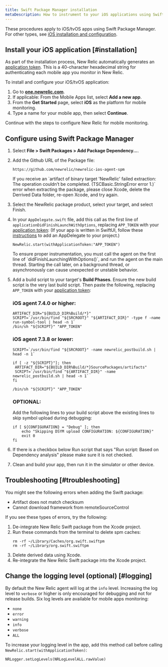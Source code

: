 ```yaml
---
title: Swift Package Manager installation
metaDescription: How to instrument to your iOS applications using Swift Package Manager.
---
```


These procedures apply to iOS/tvOS apps using Swift Package Manager. For other types, see [iOS installation and configuration](/docs/mobile-monitoring-installation/ios-installation-and-configuration).

## Install your iOS application [#installation]

As part of the installation process, New Relic automatically generates an [application token](/docs/mobile-apps/viewing-your-application-token). This is a 40-character hexadecimal string for authenticating each mobile app you monitor in New Relic.

To install and configure your iOS/tvOS application:

1. Go to **[one.newrelic.com](https://one.newrelic.com/all-capabilities)**.
2. If applicable: From the Mobile Apps list, select **Add a new app**.
3. From the **Get Started** page, select **iOS** as the platform for mobile monitoring.
4. Type a name for your mobile app, then select **Continue**.

Continue with the steps to configure New Relic for mobile monitoring.

## Configure using Swift Package Manager

1. Select **File > Swift Packages > Add Package Dependency...**.

2. Add the Github URL of the Package file:

   ```
   https://github.com/newrelic/newrelic-ios-agent-spm
   ```

   <Callout variant="tip">
     If you receive an `artifact of binary target 'NewRelic' failed extraction: The operation couldn’t be completed. (TSCBasic.StringError error 1.)` error when extracting the package, please close Xcode, delete the Derrived Data folder, re-open Xcode, and try again.
   </Callout>

3. Select the NewRelic package product, select your target, and select Finish.

4. In your `AppDelegate.swift` file, add this call as the first line of `applicationDidFinishLaunchWithOptions`, replacing `APP_TOKEN` with your [application token](/docs/mobile-apps/viewing-your-application-token):
   (If your app is written in SwiftUI, follow these [instructions](/docs/mobile-monitoring/new-relic-mobile-ios/troubleshoot/swiftui-appdelegate) to add an AppDelegate to your project.)

   ```
   NewRelic.start(withApplicationToken:"APP_TOKEN")
   ```

   <Callout variant="important">
     To ensure proper instrumentation, you must call the agent on the first line of `didFinishLaunchingWithOptions()`, and run the agent on the main thread. Starting the call later, on a background thread, or asynchronously can cause unexpected or unstable behavior.
   </Callout>

5. Add a build script to your target's **Build Phases**. Ensure the new build script is the very last build script. Then paste the following, replacing `APP_TOKEN` with your [application token](/docs/mobile-apps/viewing-your-application-token):
    ### **iOS agent 7.4.0 or higher**:
    ```
    ARTIFACT_DIR="${BUILD_DIR%Build/*}"
    SCRIPT=`/usr/bin/find "${SRCROOT}" "${ARTIFACT_DIR}" -type f -name run-symbol-tool | head -n 1`
    /bin/sh "${SCRIPT}" "APP_TOKEN"

    ```
    ### **iOS agent 7.3.8 or lower**:
    ```
    SCRIPT=`/usr/bin/find "${SRCROOT}" -name newrelic_postbuild.sh | head -n 1`

    if [ -z "${SCRIPT}"]; then
     ARTIFACT_DIR="${BUILD_DIR%Build/*}SourcePackages/artifacts"
     SCRIPT=`/usr/bin/find "${ARTIFACT_DIR}" -name newrelic_postbuild.sh | head -n 1`
    fi

    /bin/sh "${SCRIPT}" "APP_TOKEN"
    ```

   ### **OPTIONAL**:
    Add the following lines to your build script above the existing lines to skip symbol upload during debugging:
    ```
    if [ ${CONFIGURATION} = "Debug" ]; then
        echo "Skipping DSYM upload CONFIGURATION: ${CONFIGURATION}"
        exit 0
    fi
    ```

6. If there is a checkbox below Run script that says "Run script: Based on Dependency analysis" please make sure it is not checked.

7. Clean and build your app, then run it in the simulator or other device.

<InstallFeedback />

## Troubleshooting [#troubleshooting]

You might see the following errors when adding the Swift package:

- Artifact does not match checksum
- Cannot download framework from remoteSourceControl

If you see these types of errors, try the following:

1. De-integrate New Relic Swift package from the Xcode project.
2. Run these commands from the terminal to delete spm caches:
    ```
    rm -rf ~/Library/Caches/org.swift.swiftpm
    rm -rf ~/Library/org.swift.swiftpm
    ```
3. Delete derived data using Xcode.
4. Re-integrate the New Relic Swift package into the Xcode project.

## Change the logging level (optional) [#logging]

By default the New Relic agent will log at the `info` level. Increasing the log level to `verbose` or higher is only encouraged for debugging and not for release builds. 
Six log levels are available for mobile apps monitoring:

* `none`
* `error`
* `warning`
* `info`
* `verbose`
* `ALL`

To increase your logging level in the app, add this method call before calling `NewRelic.start(withApplicationToken)`:

```
NRLogger.setLogLevels(NRLogLevelALL.rawValue)
```

